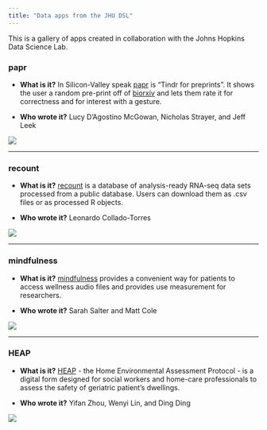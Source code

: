 ```yaml
---
title: "Data apps from the JHU DSL"
---
```


This is a gallery of apps created in collaboration with the Johns Hopkins Data Science Lab. 


### papr

<div class="row">
  <div class="col-md-6">
* __What is it?__ In Silicon-Valley speak [papr](https://jhubiostatistics.shinyapps.io/papr/) is "Tindr for preprints". It shows the user a random pre-print off of [biorxiv](http://biorxiv.org/) and lets them rate it for correctness and for interest with a gesture.
* __Who wrote it?__ Lucy D'Agostino McGowan, Nicholas Strayer, and Jeff Leek
  </div>
  <div class="col-md-6">
[![](images/papr.png)](https://jhubiostatistics.shinyapps.io/papr/)
  </div>
</div>

---

### recount

<div class="row">
  <div class="col-md-6">
* __What is it?__ [recount](https://jhubiostatistics.shinyapps.io/recount/) is a database of analysis-ready RNA-seq data sets processed from a public database. Users can download them as .csv files or as processed R objects. 
* __Who wrote it?__ Leonardo Collado-Torres
  </div>
  <div class="col-md-6">
[![](images/recount.png)](https://jhubiostatistics.shinyapps.io/recount/)
  </div>
</div>

---

### mindfulness

<div class="row">
  <div class="col-md-6">
* __What is it?__ [mindfulness](https://github.com/mattkcole/mindfulness) provides a convenient way for patients to access wellness audio files and provides use measurement for researchers. 
* __Who wrote it?__ Sarah Salter and Matt Cole
  </div>
  <div class="col-md-6">
[![](images/mindfulness.png)](https://github.com/mattkcole/mindfulness)
  </div>
</div>

---

### HEAP

<div class="row">
  <div class="col-md-6">
* __What is it?__ [HEAP](https://jhubiostatistics.shinyapps.io/heap/) - the Home Environmental Assessment Protocol - is a digital form designed for social workers and home-care professionals to assess the safety of geriatric patient's dwellings.
* __Who wrote it?__ Yifan Zhou, Wenyi Lin, and Ding Ding
  </div>
  <div class="col-md-6">
[![](images/heap.png)](https://jhubiostatistics.shinyapps.io/heap/)
  </div>
</div>